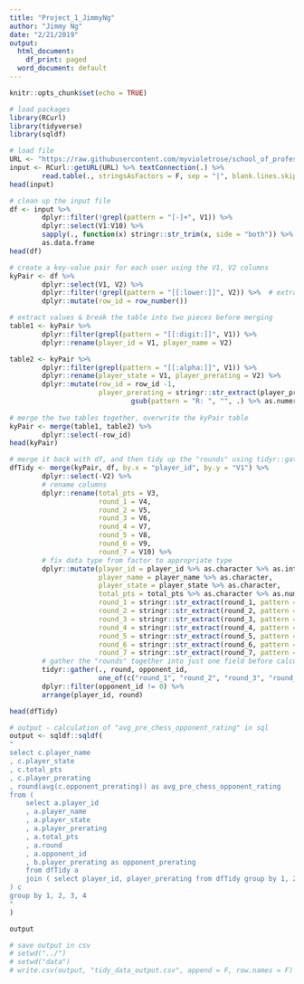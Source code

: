 ```yaml
---
title: "Project_1_JimmyNg"
author: "Jimmy Ng"
date: "2/21/2019"
output:
  html_document:
    df_print: paged
  word_document: default
---
```


```r
knitr::opts_chunk$set(echo = TRUE)
```

```r
# load packages
library(RCurl)
library(tidyverse)
library(sqldf)
```


```r
# load file
URL <- "https://raw.githubusercontent.com/myvioletrose/school_of_professional_studies/master/607.%20Data%20Acquisition%20and%20Management/Projects/Project1/data/raw_data_input.csv"
input <- RCurl::getURL(URL) %>% textConnection(.) %>% 
        read.table(., stringsAsFactors = F, sep = "|", blank.lines.skip = T, fill = T)
head(input)
```


```r
# clean up the input file
df <- input %>% 
        dplyr::filter(!grepl(pattern = "[-]+", V1)) %>%
        dplyr::select(V1:V10) %>%
        sapply(., function(x) stringr::str_trim(x, side = "both")) %>%
        as.data.frame
head(df)

# create a key-value pair for each user using the V1, V2 columns 
kyPair <- df %>%
        dplyr::select(V1, V2) %>%
        dplyr::filter(!grepl(pattern = "[[:lower:]]", V2)) %>%  # extract every row except any that contains a lower case letter in V2
        dplyr::mutate(row_id = row_number())

# extract values & break the table into two pieces before merging
table1 <- kyPair %>%
        dplyr::filter(grepl(pattern = "[[:digit:]]", V1)) %>%
        dplyr::rename(player_id = V1, player_name = V2)

table2 <- kyPair %>%
        dplyr::filter(grepl(pattern = "[[:alpha:]]", V1)) %>%
        dplyr::rename(player_state = V1, player_prerating = V2) %>%
        dplyr::mutate(row_id = row_id -1,
                      player_prerating = stringr::str_extract(player_prerating, pattern = "R:[ ]*[[:digit:]]+") %>%
                              gsub(pattern = "R: ", "", .) %>% as.numeric)
                              
# merge the two tables together, overwrite the kyPair table
kyPair <- merge(table1, table2) %>%
        dplyr::select(-row_id)
head(kyPair)
```


```r
# merge it back with df, and then tidy up the "rounds" using tidyr::gather
dfTidy <- merge(kyPair, df, by.x = "player_id", by.y = "V1") %>%
        dplyr::select(-V2) %>%
        # rename columns
        dplyr::rename(total_pts = V3,
                      round_1 = V4,
                      round_2 = V5,
                      round_3 = V6,
                      round_4 = V7,
                      round_5 = V8,
                      round_6 = V9,
                      round_7 = V10) %>%
        # fix data type from factor to appropriate type
        dplyr::mutate(player_id = player_id %>% as.character %>% as.integer,
                      player_name = player_name %>% as.character,
                      player_state = player_state %>% as.character,
                      total_pts = total_pts %>% as.character %>% as.numeric,
                      round_1 = stringr::str_extract(round_1, pattern = "[[:digit:]]{1,2}") %>% as.character %>% as.integer,
                      round_2 = stringr::str_extract(round_2, pattern = "[[:digit:]]{1,2}") %>% as.character %>% as.integer,
                      round_3 = stringr::str_extract(round_3, pattern = "[[:digit:]]{1,2}") %>% as.character %>% as.integer,
                      round_4 = stringr::str_extract(round_4, pattern = "[[:digit:]]{1,2}") %>% as.character %>% as.integer,
                      round_5 = stringr::str_extract(round_5, pattern = "[[:digit:]]{1,2}") %>% as.character %>% as.integer,
                      round_6 = stringr::str_extract(round_6, pattern = "[[:digit:]]{1,2}") %>% as.character %>% as.integer,
                      round_7 = stringr::str_extract(round_7, pattern = "[[:digit:]]{1,2}") %>% as.character %>% as.integer) %>% 
        # gather the "rounds" together into just one field before calculation
        tidyr::gather(., round, opponent_id, 
                      one_of(c("round_1", "round_2", "round_3", "round_4", "round_5", "round_6", "round_7"))) %>%
        dplyr::filter(opponent_id != 0) %>%
        arrange(player_id, round)

head(dfTidy)
```


```r
# output - calculation of "avg_pre_chess_opponent_rating" in sql
output <- sqldf::sqldf(
"
select c.player_name
, c.player_state
, c.total_pts
, c.player_prerating
, round(avg(c.opponent_prerating)) as avg_pre_chess_opponent_rating
from (
	select a.player_id
	, a.player_name
	, a.player_state
	, a.player_prerating
	, a.total_pts
	, a.round 
	, a.opponent_id
	, b.player_prerating as opponent_prerating
	from dfTidy a
	join ( select player_id, player_prerating from dfTidy group by 1, 2 ) b on a.opponent_id = b.player_id
) c
group by 1, 2, 3, 4
"
)

output

# save output in csv
# setwd("../")
# setwd("data")
# write.csv(output, "tidy_data_output.csv", append = F, row.names = F)
```



